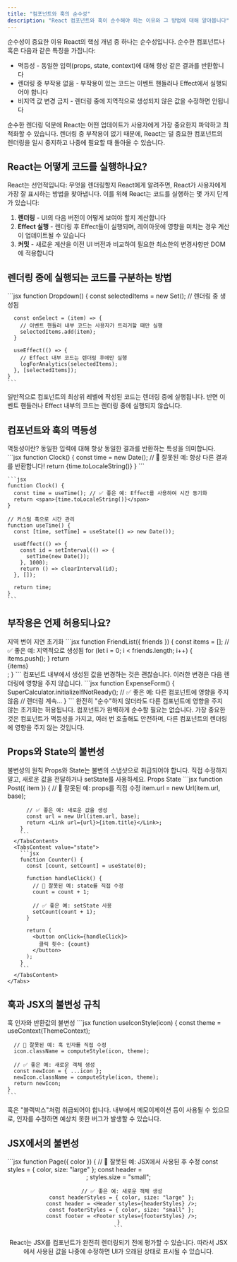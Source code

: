 ```yaml
---
title: "컴포넌트와 훅의 순수성"
description: "React 컴포넌트와 훅이 순수해야 하는 이유와 그 방법에 대해 알아봅니다"
---
```



<Card className="mb-6">
  <CardHeader>
    <CardTitle>순수성이 중요한 이유</CardTitle>
    <CardDescription>
      React의 핵심 개념 중 하나는 순수성입니다. 순수한 컴포넌트나 훅은 다음과 같은 특징을 가집니다:
    </CardDescription>
  </CardHeader>
  <CardContent>
    <ul className="list-disc pl-6 space-y-2">
      <li>멱등성 - 동일한 입력(props, state, context)에 대해 항상 같은 결과를 반환합니다</li>
      <li>렌더링 중 부작용 없음 - 부작용이 있는 코드는 이벤트 핸들러나 Effect에서 실행되어야 합니다</li>
      <li>비지역 값 변경 금지 - 렌더링 중에 지역적으로 생성되지 않은 값을 수정하면 안됩니다</li>
    </ul>
  </CardContent>
</Card>

<Alert className="mb-6">
  <AlertDescription>
    순수한 렌더링 덕분에 React는 어떤 업데이트가 사용자에게 가장 중요한지 파악하고 최적화할 수 있습니다.
    렌더링 중 부작용이 없기 때문에, React는 덜 중요한 컴포넌트의 렌더링을 일시 중지하고 나중에 필요할 때 돌아올 수 있습니다.
  </AlertDescription>
</Alert>

## React는 어떻게 코드를 실행하나요?

React는 선언적입니다: 무엇을 렌더링할지 React에게 알려주면, React가 사용자에게 가장 잘 표시하는 방법을 찾아냅니다.
이를 위해 React는 코드를 실행하는 몇 가지 단계가 있습니다:

1. **렌더링** - UI의 다음 버전이 어떻게 보여야 할지 계산합니다
2. **Effect 실행** - 렌더링 후 Effect들이 실행되며, 레이아웃에 영향을 미치는 경우 계산이 업데이트될 수 있습니다
3. **커밋** - 새로운 계산을 이전 UI 버전과 비교하여 필요한 최소한의 변경사항만 DOM에 적용합니다

## 렌더링 중에 실행되는 코드를 구분하는 방법

<Card className="mb-6">
  <CardContent className="pt-6">
    ```jsx
    function Dropdown() {
      const selectedItems = new Set(); // 렌더링 중 생성됨
      
      const onSelect = (item) => {
        // 이벤트 핸들러 내부 코드는 사용자가 트리거할 때만 실행
        selectedItems.add(item);
      }
      
      useEffect(() => {
        // Effect 내부 코드는 렌더링 후에만 실행
        logForAnalytics(selectedItems);
      }, [selectedItems]);
    }
    ```
  </CardContent>
</Card>

일반적으로 컴포넌트의 최상위 레벨에 작성된 코드는 렌더링 중에 실행됩니다. 반면 이벤트 핸들러나 Effect 내부의 
코드는 렌더링 중에 실행되지 않습니다.

## 컴포넌트와 훅의 멱등성

<Card className="mb-6">
  <CardHeader>
    <CardTitle>멱등성이란?</CardTitle>
    <CardDescription>
      동일한 입력에 대해 항상 동일한 결과를 반환하는 특성을 의미합니다.
    </CardDescription>
  </CardHeader>
  <CardContent>
    ```jsx
    function Clock() {
      const time = new Date(); // 🔴 잘못된 예: 항상 다른 결과를 반환합니다!
      return <span>{time.toLocaleString()}</span>
    }
    ```

    ```jsx
    function Clock() {
      const time = useTime(); // ✅ 좋은 예: Effect를 사용하여 시간 동기화
      return <span>{time.toLocaleString()}</span>
    }

    // 커스텀 훅으로 시간 관리
    function useTime() {
      const [time, setTime] = useState(() => new Date());
      
      useEffect(() => {
        const id = setInterval(() => {
          setTime(new Date());
        }, 1000);
        return () => clearInterval(id);
      }, []);
      
      return time;
    }
    ```
  </CardContent>
</Card>

## 부작용은 언제 허용되나요?

<Tabs defaultValue="local" className="mb-6">
  <TabsList>
    <TabsTrigger value="local">지역 변이</TabsTrigger>
    <TabsTrigger value="lazy">지연 초기화</TabsTrigger>
  </TabsList>
  <TabsContent value="local">
    ```jsx
    function FriendList({ friends }) {
      const items = []; // ✅ 좋은 예: 지역적으로 생성됨
      for (let i = 0; i < friends.length; i++) {
        items.push(<Friend key={friend.id} friend={friends[i]} />);
      }
      return <section>{items}</section>;
    }
    ```
    컴포넌트 내부에서 생성된 값을 변경하는 것은 괜찮습니다. 이러한 변경은 다음 렌더링에 영향을 주지 않습니다.
  </TabsContent>
  <TabsContent value="lazy">
    ```jsx
    function ExpenseForm() {
      SuperCalculator.initializeIfNotReady(); // ✅ 좋은 예: 다른 컴포넌트에 영향을 주지 않음
      // 렌더링 계속...
    }
    ```
    완전히 "순수"하지 않더라도 다른 컴포넌트에 영향을 주지 않는 초기화는 허용됩니다.
  </TabsContent>
</Tabs>

<Alert className="mb-6">
  <AlertDescription>
    컴포넌트가 완벽하게 순수할 필요는 없습니다. 가장 중요한 것은 컴포넌트가 멱등성을 가지고,
    여러 번 호출해도 안전하며, 다른 컴포넌트의 렌더링에 영향을 주지 않는 것입니다.
  </AlertDescription>
</Alert>

## Props와 State의 불변성

<Card className="mb-6">
  <CardHeader>
    <CardTitle>불변성의 원칙</CardTitle>
    <CardDescription>
      Props와 State는 불변의 스냅샷으로 취급되어야 합니다. 직접 수정하지 말고, 새로운 값을 전달하거나 
      setState를 사용하세요.
    </CardDescription>
  </CardHeader>
  <CardContent>
    <Tabs defaultValue="props">
      <TabsList>
        <TabsTrigger value="props">Props</TabsTrigger>
        <TabsTrigger value="state">State</TabsTrigger>
      </TabsList>
      <TabsContent value="props">
        ```jsx
        function Post({ item }) {
          // 🔴 잘못된 예: props를 직접 수정
          item.url = new Url(item.url, base);
          
          // ✅ 좋은 예: 새로운 값을 생성
          const url = new Url(item.url, base);
          return <Link url={url}>{item.title}</Link>;
        }
        ```
      </TabsContent>
      <TabsContent value="state">
        ```jsx
        function Counter() {
          const [count, setCount] = useState(0);
          
          function handleClick() {
            // 🔴 잘못된 예: state를 직접 수정
            count = count + 1;
            
            // ✅ 좋은 예: setState 사용
            setCount(count + 1);
          }
          
          return (
            <button onClick={handleClick}>
              클릭 횟수: {count}
            </button>
          );
        }
        ```
      </TabsContent>
    </Tabs>
  </CardContent>
</Card>

## 훅과 JSX의 불변성 규칙

<Card className="mb-6">
  <CardHeader>
    <CardTitle>훅 인자와 반환값의 불변성</CardTitle>
  </CardHeader>
  <CardContent>
    ```jsx
    function useIconStyle(icon) {
      const theme = useContext(ThemeContext);
      
      // 🔴 잘못된 예: 훅 인자를 직접 수정
      icon.className = computeStyle(icon, theme);
      
      // ✅ 좋은 예: 새로운 객체 생성
      const newIcon = { ...icon };
      newIcon.className = computeStyle(icon, theme);
      return newIcon;
    }
    ```
  </CardContent>
</Card>

<Alert className="mb-6">
  <AlertDescription>
    훅은 "블랙박스"처럼 취급되어야 합니다. 내부에서 메모이제이션 등이 사용될 수 있으므로,
    인자를 수정하면 예상치 못한 버그가 발생할 수 있습니다.
  </AlertDescription>
</Alert>

## JSX에서의 불변성

<Card className="mb-6">
  <CardContent>
    ```jsx
    function Page({ color }) {
      // 🔴 잘못된 예: JSX에서 사용된 후 수정
      const styles = { color, size: "large" };
      const header = <Header styles={styles} />;
      styles.size = "small";
      
      // ✅ 좋은 예: 새로운 객체 생성
      const headerStyles = { color, size: "large" };
      const header = <Header styles={headerStyles} />;
      const footerStyles = { color, size: "small" };
      const footer = <Footer styles={footerStyles} />;
    }
    ```
  </CardContent>
</Card>

<Alert className="mb-6 mt-6">
  <AlertDescription>
    React는 JSX를 컴포넌트가 완전히 렌더링되기 전에 평가할 수 있습니다.
    따라서 JSX에서 사용된 값을 나중에 수정하면 UI가 오래된 상태로 표시될 수 있습니다.
  </AlertDescription>
</Alert>

